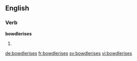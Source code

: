 
==English==

===Verb===
'''bowdlerises'''

# {{third-person singular of|bowdlerise}}

[[de:bowdlerises]]
[[fr:bowdlerises]]
[[sv:bowdlerises]]
[[vi:bowdlerises]]